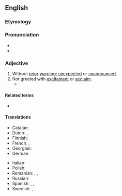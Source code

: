 ==English==
{{was wotd|2012|April|9}}

===Etymology===
{{prefix|en|un|heralded}}

===Pronunciation===
* {{audio-pron|en|en-us-unheralded.ogg|ipa=/ʌnˈhɛɹəldɪd/|country=us}}
* {{audio|en|en-au-unheralded.ogg|Audio (AU)}}

===Adjective===
{{en-adj|-}}

# Without [[prior]] [[warning]]; [[unexpected]] or [[unannounced]].
# Not greeted with [[excitement]] or [[acclaim]].
#* {{quote-journal
|en
|date=May 20, 2012
|author=Nathan Rabin
|title=TV: Review: THE SIMPSONS (CLASSIC): “Marge Gets A Job” (season 4, episode 7; originally aired 11/05/1992)
|work=The Onion AV Club
|url=http://www.avclub.com/articles/marge-gets-a-job,73723/
|page=
|passage=We all know how genius “Kamp Krusty,” “A Streetcar Named Marge,” “Homer The Heretic,” “Itchy & Scratchy: The Movie” and “Mr. Plow” are, but even the relatively '''unheralded''' episodes offer wall-to-wall laughs and some of the smartest, darkest, and weirdest gags ever Trojan-horsed into a network cartoon with a massive family audience.}}

====Related terms====
* {{l|en|herald}}

====Translations====
{{trans-top|Without prior warning; unexpected or unannounced}}
* Catalan: {{t|ca|inesperat}}
* Dutch: {{t+|nl|onverwacht}}, {{t+|nl|onaangekondigd}}
* Finnish: {{t+|fi|odottamaton}}
* French: {{t+|fr|sans tambour ni trompette}}, {{t|fr|sans préavis}}
* Georgian: {{t|ka|გაუფრთხილებლად|sc=Geor}}
* German: {{t+|de|unerwartet}}
{{trans-mid}}
* Italian: {{t|it|senza avviso previo}}
* Polish: {{t+|pl|nieoczekiwany}}
* Romanian: {{t+|ro|neașteptat}}, {{t+|ro|neprevăzut}}, {{t+|ro|intempestiv}}
* Russian: {{t+|ru|необъявленный}}
* Spanish: {{t|es|no anunciado}}, {{t|es|sin expectativa|f}}, {{t+|es|inesperado}}
* Swedish: {{t+|sv|oväntad}}, {{t|sv|oannonserad}}
{{trans-bottom}}